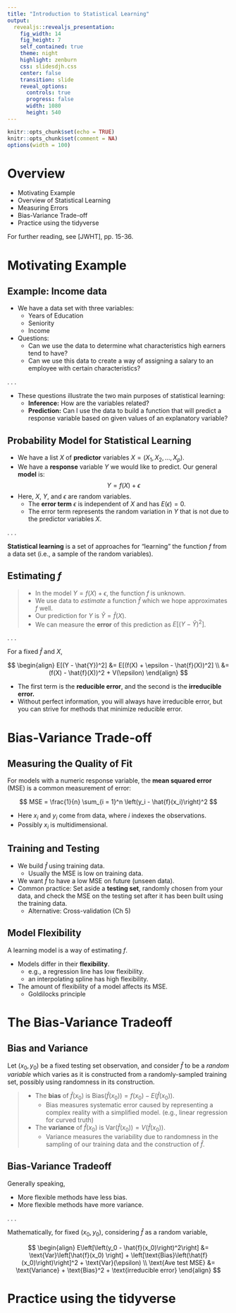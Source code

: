 ```yaml
---
title: "Introduction to Statistical Learning"
output: 
  revealjs::revealjs_presentation:
    fig_width: 14 
    fig_height: 7
    self_contained: true
    theme: night
    highlight: zenburn
    css: slidesdjh.css
    center: false
    transition: slide
    reveal_options:
      controls: true
      progress: false
      width: 1080
      height: 540
---
```


```r
knitr::opts_chunk$set(echo = TRUE)
knitr::opts_chunk$set(comment = NA)
options(width = 100)
```


# Overview

- Motivating Example
- Overview of Statistical Learning
- Measuring Errors
- Bias-Variance Trade-off
- Practice using the tidyverse

For further reading, see [JWHT], pp. 15-36.

# Motivating Example

## Example: Income data

- We have a data set with three variables:
    - Years of Education
    - Seniority
    - Income
- Questions:
    - Can we use the data to determine what characteristics high earners tend to have?
    - Can we use this data to create a way of assigning a salary to an employee with certain characteristics?
    
. . .

- These questions illustrate the two main purposes of statistical learning:
    - **Inference:** How are the variables related?
    - **Prediction:** Can I use the data to build a function that will predict a response variable based on given values of an explanatory variable?

## Probability Model for Statistical Learning

- We have a list $X$ of **predictor** variables $X = (X_1, X_2, \ldots, X_p)$.
- We have a **response** variable $Y$ we would like to predict. Our general **model** is:
$$
Y = f(X) + \epsilon
$$
- Here, $X$, $Y$, and $\epsilon$ are random variables.
    - The **error term** $\epsilon$ is independent of $X$ and has $E(\epsilon) = 0$.
    - The error term represents the random variation in $Y$ that is not due to the predictor variables $X$.
    
. . . 

**Statistical learning** is a set of approaches for "learning" the function $f$ from a data set (i.e., a sample of the random variables).

## {data-background-image="images/income1.png" data-background-size="contain"}

## {data-background-image="images/income2.png" data-background-size="contain"}

## {data-background-image="images/income3.png" data-background-size="contain"}

## {data-background-image="images/income4.png" data-background-size="contain"}

## Estimating $f$

>- In the model $Y = f(X) + \epsilon$, the function $f$ is unknown.
>- We use data to *estimate* a function $\hat{f}$ which we hope approximates $f$ well.
>- Our prediction for $Y$ is $\hat{Y} = \hat{f}(X)$.
>- We can measure the **error** of this prediction as $E[(Y - \hat{Y})^2]$.

. . .

For a fixed $\hat{f}$ and $X$,

$$
\begin{align}
E[(Y - \hat{Y})^2] &= E[(f(X) + \epsilon - \hat{f}(X))^2] \\
&= (f(X) - \hat{f}(X))^2 + V(\epsilon)
\end{align}
$$

- The first term is the **reducible error**, and the second is the **irreducible error.**
- Without perfect information, you will always have irreducible error, but you can strive for methods that minimize reducible error.

# Bias-Variance Trade-off

## Measuring the Quality of Fit

For models with a numeric response variable, the **mean squared error** (MSE) is a common measurement of error:

$$
MSE = \frac{1}{n} \sum_{i = 1}^n \left(y_i - \hat{f}(x_i)\right)^2
$$

- Here $x_i$ and $y_i$ come from data, where $i$ indexes the observations.
- Possibly $x_i$ is multidimensional.

## Training and Testing

- We build $\hat{f}$ using training data.
    - Usually the MSE is low on training data.
- We want $\hat{f}$ to have a low MSE on future (unseen data).
- Common practice: Set aside a **testing set**, randomly chosen from your data, and check the MSE on the testing set after it has been built using the training data.
    - Alternative: Cross-validation (Ch 5)
  
## Model Flexibility

A learning model is a way of estimating $f$.

- Models differ in their **flexibility**.
    - e.g., a regression line has low flexibility.
    - an interpolating spline has high flexibility.
- The amount of flexibility of a model affects its MSE.
    - Goldilocks principle

## {data-background-image="images/flex1.png" data-background-size="contain"}

## {data-background-image="images/flex2.png" data-background-size="contain"}

## {data-background-image="images/flex3.png" data-background-size="contain"}

## {data-background-image="images/flex4.png" data-background-size="contain"}

# The Bias-Variance Tradeoff

## Bias and Variance

Let $(x_0, y_0)$ be a fixed testing set observation, and consider $\hat{f}$ to be a *random variable* which varies as it is constructed from a randomly-sampled training set, possibly using randomness in its construction.

>- The **bias** of $\hat{f}(x_0)$ is $\text{Bias}\left(\hat{f}(x_0)\right) = f(x_0) - E\left(\hat{f}(x_0)\right)$.
>    - Bias measures systematic error caused by representing a complex reality with a simplified model. (e.g., linear regression for curved truth)
>- The **variance** of $\hat{f}(x_0)$ is $\text{Var}(\hat{f}(x_0))= V(\hat{f}(x_0))$.
>    - Variance measures the variability due to randomness in the sampling of our training data and the construction of $\hat{f}$.

## Bias-Variance Tradeoff

Generally speaking,

- More flexible methods have less bias.
- More flexible methods have more variance.

. . .

Mathematically, for fixed $(x_0,y_0)$, considering $\hat{f}$ as a random variable,

$$
\begin{align}
E\left[\left(y_0 - \hat{f}(x_0)\right)^2\right] &= \text{Var}\left[\hat{f}(x_0) \right] + \left[\text{Bias}\left(\hat{f}(x_0)\right)\right]^2 + \text{Var}(\epsilon) \\
\text{Ave test MSE} &= \text{Variance} + \text{Bias}^2 + \text{irreducible error}
\end{align}
$$


# Practice using the tidyverse


